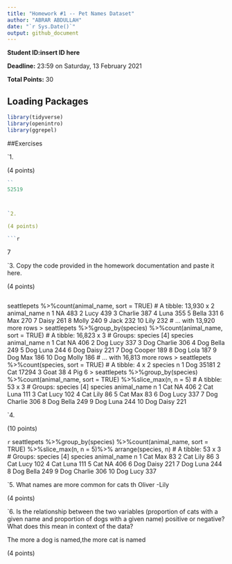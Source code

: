 ```yaml
---
title: "Homework #1 -- Pet Names Dataset"
author: "ABRAR ABDULLAH"
date: "`r Sys.Date()`"
output: github_document
---
```


**Student ID:insert ID here**

**Deadline:** 23:59 on Saturday, 13 February 2021

**Total Points:** 30


## Loading Packages

```r

library(tidyverse)
library(openintro)
library(ggrepel)
```


##Exercises

`1.

(4 points)
```r

``
52519



`2.

(4 points)

```r

```
7


`3. Copy the code provided in the homework documentation and paste it here. 

(4 points)

```r

```
 seattlepets %>%count(animal_name, sort = TRUE)
# A tibble: 13,930 x 2
   animal_name     n
   <chr>       <int>
 1 NA            483
 2 Lucy          439
 3 Charlie       387
 4 Luna          355
 5 Bella         331
 6 Max           270
 7 Daisy         261
 8 Molly         240
 9 Jack          232
10 Lily          232
# … with 13,920 more rows
> seattlepets %>%group_by(species) %>%count(animal_name, sort = TRUE)
# A tibble: 16,823 x 3
# Groups:   species [4]
   species animal_name     n
   <chr>   <chr>       <int>
 1 Cat     NA            406
 2 Dog     Lucy          337
 3 Dog     Charlie       306
 4 Dog     Bella         249
 5 Dog     Luna          244
 6 Dog     Daisy         221
 7 Dog     Cooper        189
 8 Dog     Lola          187
 9 Dog     Max           186
10 Dog     Molly         186
# … with 16,813 more rows
> seattlepets %>%count(species, sort = TRUE)
# A tibble: 4 x 2
  species     n
  <chr>   <int>
1 Dog     35181
2 Cat     17294
3 Goat       38
4 Pig         6
> seattlepets %>%group_by(species) %>%count(animal_name, sort = TRUE) %>%slice_max(n, n = 5)
# A tibble: 53 x 3
# Groups:   species [4]
   species animal_name     n
   <chr>   <chr>       <int>
 1 Cat     NA            406
 2 Cat     Luna          111
 3 Cat     Lucy          102
 4 Cat     Lily           86
 5 Cat     Max            83
 6 Dog     Lucy          337
 7 Dog     Charlie       306
 8 Dog     Bella         249
 9 Dog     Luna          244
10 Dog     Daisy         221



`4.

(10 points)

```r

``` seattlepets %>%group_by(species) %>%count(animal_name, sort = TRUE) %>%slice_max(n, n = 5)%>% arrange(species, n)
# A tibble: 53 x 3
# Groups:   species [4]
   species animal_name     n
   <chr>   <chr>       <int>
 1 Cat     Max            83
 2 Cat     Lily           86
 3 Cat     Lucy          102
 4 Cat     Luna          111
 5 Cat     NA            406
 6 Dog     Daisy         221
 7 Dog     Luna          244
 8 Dog     Bella         249
 9 Dog     Charlie       306
10 Dog     Lucy          337

`5.  What names are more common for cats th
Oliver -Lily

(4 points)

`6. Is the relationship between the two variables (proportion of cats with a given name and proportion of dogs with a given name) positive or negative? What does this mean in context of the data?

The more a dog is named,the more cat is named 

(4 points)